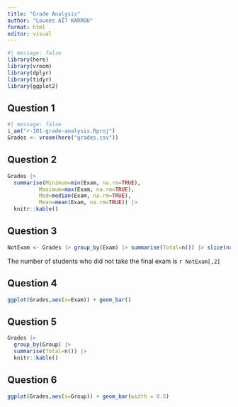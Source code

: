 ```yaml
---
title: "Grade Analysis"
author: "Lounès AÏT KARROU"
format: html
editor: visual
---
```


```r
#| message: false
library(here)
library(vroom)
library(dplyr)
library(tidyr)
library(ggplot2)
```


## Question 1

```r
#| message: false
i_am("r-101-grade-analysis.Rproj")
Grades <- vroom(here("grades.csv"))
```
   
## Question 2

```r
Grades |>
  summarise(Minimum=min(Exam, na.rm=TRUE),
          Maximum=max(Exam, na.rm=TRUE),
          Med=median(Exam, na.rm=TRUE),
          Mean=mean(Exam, na.rm=TRUE)) |>
  knitr::kable()
```

## Question 3
```r
NotExam <- Grades |> group_by(Exam) |> summarise(Total=n()) |> slice(nrow(Grades |> group_by(Exam) |> summarise(Total=n())))
```

The number of students who did not take the final exam is `r NotExam[,2]`
  
## Question 4
```r
ggplot(Grades,aes(x=Exam)) + geom_bar()
```

## Question 5
```r
Grades |>
  group_by(Group) |>
  summarise(Total=n()) |>
  knitr::kable()
```


## Question 6 

```r
ggplot(Grades,aes(x=Group)) + geom_bar(width = 0.5)
```













